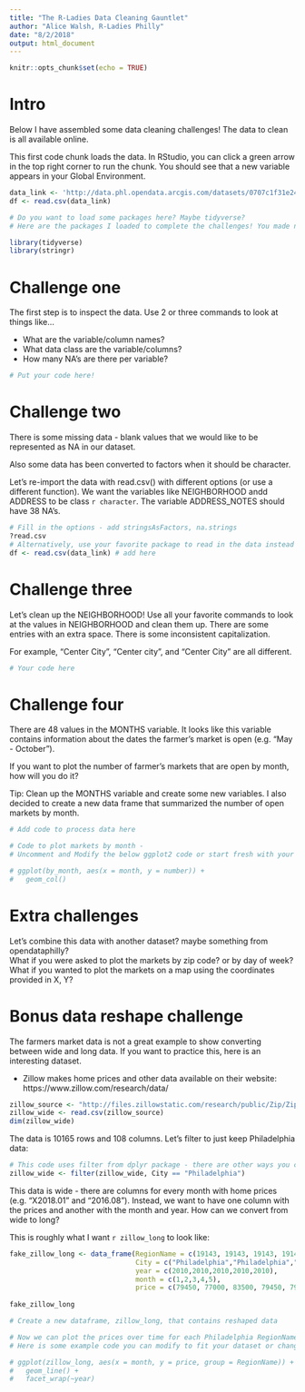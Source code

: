 ```yaml
---
title: "The R-Ladies Data Cleaning Gauntlet"
author: "Alice Walsh, R-Ladies Philly"
date: "8/2/2018"
output: html_document
---
```


```r
knitr::opts_chunk$set(echo = TRUE)
```

# Intro

Below I have assembled some data cleaning challenges! The data to clean is all available online.

This first code chunk loads the data. In RStudio, you can click a green arrow in the top right corner to run the chunk. You should see that a new variable appears in your Global Environment. 

```r
data_link <- 'http://data.phl.opendata.arcgis.com/datasets/0707c1f31e2446e881d680b0a5ee54bc_0.csv'
df <- read.csv(data_link)
```

```r
# Do you want to load some packages here? Maybe tidyverse? 
# Here are the packages I loaded to complete the challenges! You made need more or different ones.

library(tidyverse)
library(stringr)
```

# Challenge one

The first step is to inspect the data. Use 2 or three commands to look at things like...   

* What are the variable/column names?
* What data class are the variable/columns?
* How many NA's are there per variable?

```r
# Put your code here!

```

# Challenge two

There is some missing data - blank values that we would like to be represented as NA in our dataset.


Also some data has been converted to factors when it should be character.


Let's re-import the data with read.csv() with different options (or use a different function). We want the variables like NEIGHBORHOOD andd ADDRESS to be class `r character`. The variable ADDRESS_NOTES should have 38 NA's.

```r
# Fill in the options - add stringsAsFactors, na.strings
?read.csv
# Alternatively, use your favorite package to read in the data instead of read.csv()
df <- read.csv(data_link) # add here
```

# Challenge three

Let's clean up the NEIGHBORHOOD! Use all your favorite commands to look at the values in NEIGHBORHOOD and clean them up. There are some entries with an extra space. There is some inconsistent capitalization.


For example, "Center City", "Center city", and "Center City " are all different.


```r
# Your code here
```

# Challenge four

There are 48 values in the MONTHS variable. It looks like this variable contains information about the dates the farmer's market is open (e.g. "May - October").

If you want to plot the number of farmer's markets that are open by month, how will you do it?

Tip: Clean up the MONTHS variable and create some new variables. I also decided to create a new data frame that summarized the number of open markets by month.

```r
# Add code to process data here

```

```r
# Code to plot markets by month - 
# Uncomment and Modify the below ggplot2 code or start fresh with your own code

# ggplot(by_month, aes(x = month, y = number)) +
#   geom_col()
```

# Extra challenges

Let's combine this data with another dataset? maybe something from opendataphilly?  
What if you were asked to plot the markets by zip code? or by day of week?  
What if you wanted to plot the markets on a map using the coordinates provided in X, Y?  


# Bonus data reshape challenge

The farmers market data is not a great example to show converting between wide and long data. If you want to practice this, here is an interesting dataset.

* Zillow makes home prices and other data available on their website: https://www.zillow.com/research/data/


```r
zillow_source <- "http://files.zillowstatic.com/research/public/Zip/Zip_MedianListingPrice_AllHomes.csv"
zillow_wide <- read.csv(zillow_source)
dim(zillow_wide)
```

The data is 10165 rows and 108 columns. Let's filter to just keep Philadelphia data:

```r
# This code uses filter from dplyr package - there are other ways you could do this
zillow_wide <- filter(zillow_wide, City == "Philadelphia")
```

This data is wide - there are columns for every month with home prices (e.g. "X2018.01" and "2016.08"). Instead, we want to have one column with the prices and another with the month and year. How can we convert from wide to long?

This is roughly what I want `r zillow_long` to look like:
```r
fake_zillow_long <- data_frame(RegionName = c(19143, 19143, 19143, 19143, 19143),
                               City = c("Philadelphia","Philadelphia","Philadelphia","Philadelphia","Philadelphia"),
                               year = c(2010,2010,2010,2010,2010),
                               month = c(1,2,3,4,5),
                               price = c(79450, 77000, 83500, 79450, 79900))
  
fake_zillow_long
```


```r
# Create a new dataframe, zillow_long, that contains reshaped data

```

```r
# Now we can plot the prices over time for each Philadelphia RegionName (zip code)
# Here is some example code you can modify to fit your dataset or change to make prettier

# ggplot(zillow_long, aes(x = month, y = price, group = RegionName)) + 
#   geom_line() + 
#   facet_wrap(~year)
```

